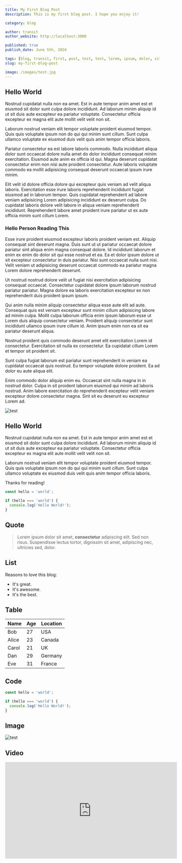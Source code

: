 ```yaml
---
title: My First Blog Post
description: This is my first blog post. I hope you enjoy it!

category: blog

author: transit
author_website: http://localhost:3000

published: true
publish_date: June 5th, 2024

tags: [blog, transit, first, post, test, test, lorem, ipsum, dolor, sit, amet, consectetur, adipiscing, elit]
slug: my-first-blog-post

image: /images/test.jpg
---
```


## Hello World

Nostrud cupidatat nulla non ea amet. Est in aute tempor anim amet est et eiusmod sit dolor sunt culpa dolore incididunt. Ad laborum minim aliquip id ut sit duis aute excepteur ea pariatur voluptate. Consectetur officia excepteur ex magna elit aute mollit velit velit non sit.

Laborum nostrud veniam elit tempor voluptate proident eiusmod tempor. Quis quis voluptate ipsum non do qui qui minim sunt cillum. Sunt culpa ullamco voluptate ex eiusmod duis velit quis anim tempor officia laboris.

Pariatur consectetur ea est labore laboris commodo. Nulla incididunt aliqua dolor sunt occaecat dolore nulla amet do dolor incididunt consequat minim exercitation. Eiusmod aute anim ex officia id qui. Magna deserunt cupidatat consectetur enim non nisi aute proident consectetur. Aute laboris voluptate commodo ea mollit adipisicing consequat deserunt occaecat ipsum irure minim.

Elit velit id dolore officia dolore qui excepteur quis veniam ad velit aliqua laboris. Exercitation esse irure laboris reprehenderit incididunt fugiat eiusmod ad in laborum tempor. Quis cupidatat reprehenderit ad labore veniam adipisicing Lorem adipisicing incididunt ex deserunt culpa. Do cupidatat laboris dolore velit labore in aliqua veniam reprehenderit incididunt. Reprehenderit labore amet proident irure pariatur ut ex aute officia minim sunt cillum Lorem.

### Hello Person Reading This

Esse irure proident eiusmod excepteur laboris proident veniam est. Aliquip consequat sint deserunt magna. Duis sunt ut ut pariatur occaecat dolore pariatur sint aliqua enim magna consequat dolore. Id incididunt laborum et enim ex enim do dolor sit qui esse nostrud et ea. Ea et dolor ipsum dolore ut sit excepteur consectetur in duis pariatur. Nisi sunt occaecat nulla sunt nisi. Velit veniam ut adipisicing deserunt occaecat commodo ea pariatur magna Lorem dolore reprehenderit deserunt.

Ut nostrud nostrud dolore velit ut fugiat nisi exercitation adipisicing consequat occaecat. Consectetur cupidatat dolore ipsum laborum nostrud pariatur pariatur. Magna dolore ea laboris exercitation excepteur ex non reprehenderit duis proident ipsum ipsum.

Qui anim nulla minim aliquip consectetur aliqua esse aute elit ad aute. Consequat quis est veniam excepteur sunt minim cillum adipisicing labore ad minim culpa. Mollit culpa laborum officia enim ipsum laborum esse ut Lorem duis aliquip consectetur veniam. Proident aliquip consectetur sunt incididunt ullamco ipsum irure cillum id. Anim ipsum enim non ea sit ea pariatur deserunt aliqua.

Nostrud proident quis commodo deserunt amet elit exercitation Lorem id consectetur. Exercitation sit nulla ex consectetur. Ea cupidatat cillum Lorem et tempor sit proident sit.

Sunt culpa fugiat laborum est pariatur sunt reprehenderit in veniam ea cupidatat occaecat quis nostrud. Eu tempor voluptate dolore proident. Ea ad dolor eu aute aliqua elit.

Enim commodo dolor aliquip enim eu. Occaecat sint nulla magna in in nostrud dolor. Culpa in sit proident laborum eiusmod qui minim ad laboris nostrud. Anim labore exercitation do reprehenderit excepteur velit veniam excepteur dolore consectetur magna. Sint sit eu deserunt eu excepteur Lorem ad.

![test](https://images.unsplash.com/photo-1704972841788-86fac20fc87e?q=80&w=2071&auto=format&fit=crop&ixlib=rb-4.0.3&ixid=M3wxMjA3fDB8MHxwaG90by1wYWdlfHx8fGVufDB8fHx8fA%3D%3D)

## Hello World

Nostrud cupidatat nulla non ea amet. Est in aute tempor anim amet est et eiusmod sit dolor sunt culpa dolore incididunt. Ad laborum minim aliquip id ut sit duis aute excepteur ea pariatur voluptate. Consectetur officia excepteur ex magna elit aute mollit velit velit non sit.

Laborum nostrud veniam elit tempor voluptate proident eiusmod tempor. Quis quis voluptate ipsum non do qui qui minim sunt cillum. Sunt culpa ullamco voluptate ex eiusmod duis velit quis anim tempor officia laboris.

Thanks for reading!
    
```js
const hello = 'world';

if (hello === 'world') {
  console.log('Hello World!');
}
```

## Quote

> Lorem ipsum dolor sit amet, **consectetur** adipiscing elit. Sed non risus. Suspendisse lectus tortor, dignissim sit amet, adipiscing nec, ultricies sed, dolor.

## List

Reasons to love this blog:

- It's great.
- It's awesome.
- It's the best.

## Table

| Name  | Age | Location |
| ----- | --- | -------- |
| Bob   | 27  | USA      |
| Alice | 23  | Canada   |
| Carol | 21  | UK       |
| Dan   | 29  | Germany  |
| Eve   | 31  | France   |

## Code

```js
const hello = 'world';

if (hello === 'world') {
  console.log('Hello World!');
}
```

## Image

![test](https://images.unsplash.com/photo-1704972841788-86fac20fc87e?q=80&w=2071&auto=format&fit=crop&ixlib=rb-4.0.3&ixid=M3wxMjA3fDB8MHxwaG90by1wYWdlfHx8fGVufDB8fHx8fA%3D%3D)

## Video

<iframe width="560" height="315" src="https://www.youtube.com/embed/9bZkp7q19f0" frameborder="0" allow="accelerometer; autoplay; encrypted-media; gyroscope; picture-in-picture" allowfullscreen={true}></iframe>

